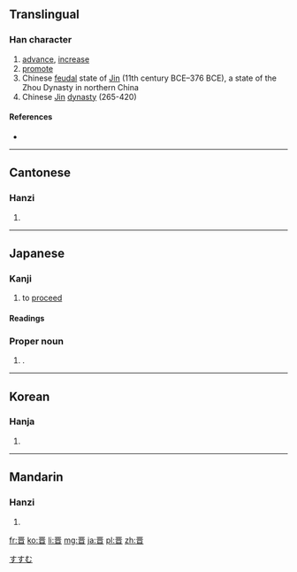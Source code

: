 {{also|晉}}
==Translingual==

===Han character===
{{Han char|rn=72|rad=日|as=06|sn=10|four=|canj=一金日 (MCA)|ids=⿱[[亚]][[日]]}}

# [[advance]], [[increase]]
# [[promote]]
# Chinese [[feudal]] state of [[Jin]] (11th century BCE–376 BCE), a state of the Zhou Dynasty in northern China
# Chinese [[w:Jin Dynasty (265–420)|Jin]] [[dynasty]] (265-420)

====References====
* {{Han ref|kx=0495.020|dkj=13899|dj=0860.080|hdz=21506.030|uh=664B|ud=26187}}

----

==Cantonese==

===Hanzi===
{{yue-hanzi|jyut=|y=jeun3|tra=晉}}

# {{defn|lang=yue|sort=日06}}

----

==Japanese==

===Kanji===
{{ja-kanji|grade=8|rs=日06|style=s|kyu=晉}}

# to [[proceed]]

====Readings====
{{ja-readings
|on=[[しん]] (shin)
|kun=[[晋む]] ([[すすむ|すす-む]], ''[[susumu|susu-mu]]'')
|nanori=[[くに]] (''[[kuni]]''), [[すすみ]] (''[[susumi]]''), [[すすむ]] (''[[susumu]]''), [[のぶ]] (''[[nobu]]''), [[ゆき]] (''[[yuki]]'')
}}

===Proper noun===
{{ja-pos|k|proper|hira=すすむ|rom=Susumu|kyu=晉}}

# {{given name|male|lang=ja}}.

[[Category:Japanese male given names|すすむ]]

----

==Korean==

===Hanja===
{{ko-hanja|hangeul=진|eumhun=|rv=jin|mr=chin|y=cin}}

# {{defn|lang=ko|sort=日06}}

----

==Mandarin==

===Hanzi===
{{cmn-hanzi|tra=晉|pin=[[jìn]] ([[jin4]])|wg=chin<sup>4</sup>}}

# {{defn|lang=cmn|sort=日06}}

[[fr:晋]]
[[ko:晋]]
[[li:晋]]
[[mg:晋]]
[[ja:晋]]
[[pl:晋]]
[[zh:晋]]